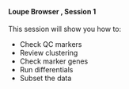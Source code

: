 <br>

#### **Loupe Browser , Session 1**

This session will show you how to:

* Check QC markers
* Review clustering
* Check marker genes
* Run differentials
* Subset the data